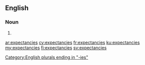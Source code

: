 ==English==

===Noun===
{{head|en|plural}}

# {{plural of|expectancy|lang=en}}

[[Category:English plurals ending in "-ies"]]

[[ar:expectancies]]
[[cy:expectancies]]
[[fr:expectancies]]
[[ku:expectancies]]
[[my:expectancies]]
[[fi:expectancies]]
[[sv:expectancies]]
